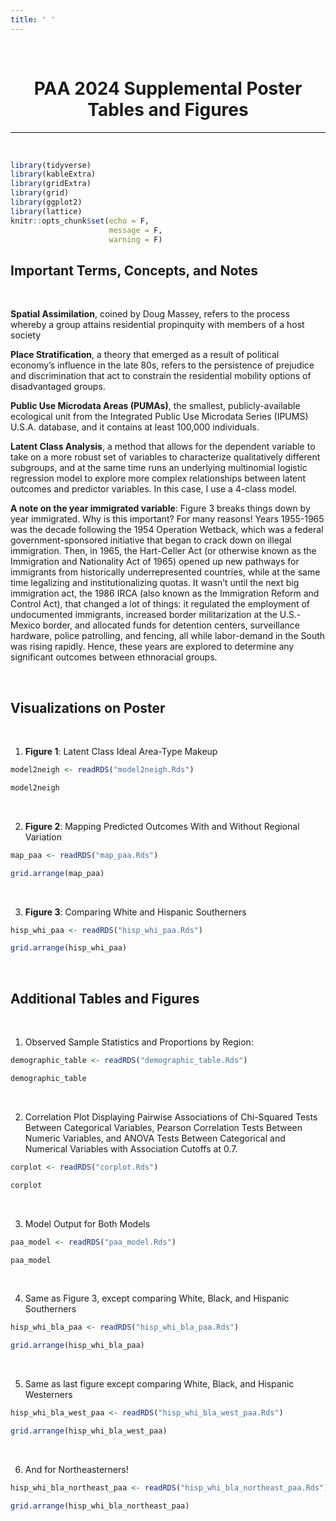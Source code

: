 ```yaml
---
title: ' '
---
```


<br>

<center>
# PAA 2024 Supplemental Poster Tables and Figures
</center>

***

<br>

```r
library(tidyverse)
library(kableExtra)
library(gridExtra)
library(grid)
library(ggplot2)
library(lattice)
knitr::opts_chunk$set(echo = F,
                      message = F,
                      warning = F)
```


## Important Terms, Concepts, and Notes

<br>

**Spatial Assimilation**, coined by Doug Massey, refers to the process whereby a group attains residential propinquity with members of a host society

**Place Stratification**, a theory that emerged as a result of political economy’s influence in the late 80s, refers to the persistence of prejudice and discrimination that act to constrain the residential mobility options of disadvantaged groups.

**Public Use Microdata Areas (PUMAs)**, the smallest, publicly-available ecological unit from the Integrated Public Use Microdata Series (IPUMS) U.S.A. database, and it contains at least 100,000 individuals.

**Latent Class Analysis**, a method that allows for the dependent variable to take on a more robust set of variables to characterize qualitatively different subgroups, and at the same time runs an underlying multinomial logistic regression model to explore more complex relationships between latent outcomes and predictor variables. In this case, I use a 4-class model.

**A note on the year immigrated variable**: Figure 3 breaks things down by year immigrated. Why is this important? For many reasons! Years 1955-1965 was the decade following the 1954 Operation Wetback, which was a federal government-sponsored initiative that began to crack down on illegal immigration. Then, in 1965, the Hart-Celler Act (or otherwise known as the Immigration and Nationality Act of 1965) opened up new pathways for immigrants from historically underrepresented countries, while at the same time legalizing and institutionalizing quotas. It wasn't until the next big immigration act, the 1986 IRCA (also known as the Immigration Reform and Control Act), that changed a lot of things: it regulated the employment of undocumented immigrants, increased border militarization at the U.S.-Mexico border, and allocated funds for detention centers, surveillance hardware, police patrolling, and fencing, all while labor-demand in the South was rising rapidly. Hence, these years are explored to determine any significant outcomes between ethnoracial groups.

<br>

## Visualizations on Poster

<br>

  1. **Figure 1**: Latent Class Ideal Area-Type Makeup

```r
model2neigh <- readRDS("model2neigh.Rds")

model2neigh
```

<br>

  2. **Figure 2**: Mapping Predicted Outcomes With and Without Regional Variation
  
```r
map_paa <- readRDS("map_paa.Rds")

grid.arrange(map_paa)
```

<br>

  3. **Figure 3**: Comparing White and Hispanic Southerners
  
```r
hisp_whi_paa <- readRDS("hisp_whi_paa.Rds")

grid.arrange(hisp_whi_paa)
```

<br>

## Additional Tables and Figures

<br>

  1. Observed Sample Statistics and Proportions by Region:

```r
demographic_table <- readRDS("demographic_table.Rds")

demographic_table
```

<br>

  2. Correlation Plot Displaying Pairwise Associations of Chi-Squared Tests Between Categorical Variables, Pearson Correlation Tests Between Numeric Variables, and ANOVA Tests Between Categorical and Numerical Variables with Association Cutoffs at 0.7.

```r
corplot <- readRDS("corplot.Rds")

corplot
```

<br>

  3. Model Output for Both Models
  
```r
paa_model <- readRDS("paa_model.Rds")

paa_model
```

<br>

  4. Same as Figure 3, except comparing White, Black, and Hispanic Southerners
  
```r
hisp_whi_bla_paa <- readRDS("hisp_whi_bla_paa.Rds")

grid.arrange(hisp_whi_bla_paa)
```

<br>

  5. Same as last figure except comparing White, Black, and Hispanic Westerners
  
```r
hisp_whi_bla_west_paa <- readRDS("hisp_whi_bla_west_paa.Rds")

grid.arrange(hisp_whi_bla_west_paa)
```

<br>

  6. And for Northeasterners!
  
```r
hisp_whi_bla_northeast_paa <- readRDS("hisp_whi_bla_northeast_paa.Rds")

grid.arrange(hisp_whi_bla_northeast_paa)
```

<br>
